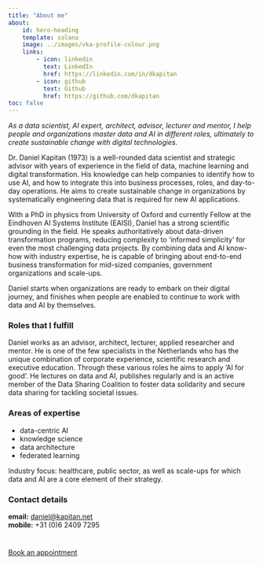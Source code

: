 ```yaml
---
title: "About me"
about:
    id: hero-heading
    template: solana
    image: ../images/vka-profile-colour.png
    links:
        - icon: linkedin
          text: LinkedIn
          href: https://linkedin.com/in/dkapitan
        - icon: github
          text: Github
          href: https://github.com/dkapitan
toc: false
---
```


_As a data scientist, AI expert, architect, advisor, lecturer and mentor, I help people and organizations master data and AI in different roles, ultimately to create sustainable change with digital technologies._

:::{#hero-heading}
Dr. Daniel Kapitan (1973) is a well-rounded data scientist and strategic advisor with years of experience in the field of data, machine learning and digital transformation. His knowledge can help companies to identify how to use AI, and how to integrate this into business processes, roles, and day-to-day operations. He aims to create sustainable change in organizations by systematically engineering data that is required for new AI applications.

With a PhD in physics from University of Oxford and currently Fellow at the Eindhoven AI Systems Institute (EAISI), Daniel has a strong scientific grounding in the field. He speaks authoritatively about data-driven transformation programs, reducing complexity to ‘informed simplicity’ for even the most challenging data projects. By combining data and AI know-how with industry expertise, he is capable of bringing about end-to-end business transformation for mid-sized companies, government organizations and scale-ups.

Daniel starts when organizations are ready to embark on their digital journey, and finishes when people are enabled to continue to work with data and AI by themselves.

### Roles that I fulfill
Daniel works as an advisor, architect, lecturer, applied researcher and mentor. He is one of the few specialists in the Netherlands who has the unique combination of corporate experience, scientific research and executive education. Through these various roles he aims to apply ‘AI for good’. He lectures on data and AI, publishes regularly and is an active member of the Data Sharing Coalition to foster data solidarity and secure data sharing for tackling societal issues.

### Areas of expertise
- data-centric AI
- knowledge science
- data architecture
- federated learning 

Industry focus: healthcare, public sector, as well as scale-ups for which data and AI are a core element of their strategy.
:::

### Contact details

__email:__ [daniel@kapitan.net](mailto:daniel@kapitan.net) <br>
__mobile:__ +31 (0)6 2409 7295

#
```{=html}
<a href="calendar.html" class="btn btn-primary btn-lg" type="button">Book an appointment</a>
```